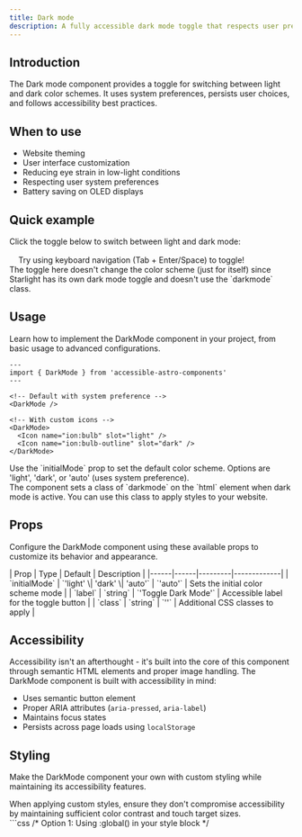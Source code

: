 ```yaml
---
title: Dark mode
description: A fully accessible dark mode toggle that respects user preferences and persists across page loads.
---
```



## Introduction

The Dark mode component provides a toggle for switching between light and dark color schemes. It uses system preferences, persists user choices, and follows accessibility best practices.

## When to use

- Website theming
- User interface customization
- Reducing eye strain in low-light conditions
- Respecting user system preferences
- Battery saving on OLED displays

## Quick example

<div class="not-content">
  <p>Click the toggle below to switch between light and dark mode:</p>
  <div style="display: flex; gap: 1rem; align-items: center; margin-top: 1rem;">
    <DarkMode>
      <Icon name="ion:sunny" slot="light" />
      <Icon name="ion:moon" slot="dark" />
    </DarkMode>
    <span>Try using keyboard navigation (Tab + Enter/Space) to toggle!</span>
  </div>
</div>

<Aside type="caution" title="Example component">
  The toggle here doesn't change the color scheme (just for itself) since Starlight has its own dark mode toggle and doesn't use the `darkmode` class.
</Aside>

## Usage

Learn how to implement the DarkMode component in your project, from basic usage to advanced configurations.

```astro
---
import { DarkMode } from 'accessible-astro-components'
---

<!-- Default with system preference -->
<DarkMode />

<!-- With custom icons -->
<DarkMode>
  <Icon name="ion:bulb" slot="light" />
  <Icon name="ion:bulb-outline" slot="dark" />
</DarkMode>
```

<Aside type="tip" title="Initial mode">
  Use the `initialMode` prop to set the default color scheme. Options are 'light', 'dark', or 'auto' (uses system preference).
</Aside>

<Aside title="Class .darkmode">
  The component sets a class of `darkmode` on the `html` element when dark mode is active. You can use this class to apply styles to your website.
</Aside>

## Props

Configure the DarkMode component using these available props to customize its behavior and appearance.

<div class="props-wrapper"> 
| Prop | Type | Default | Description |
|------|------|---------|-------------|
| `initialMode` | `'light' \| 'dark' \| 'auto'` | `'auto'` | Sets the initial color scheme mode |
| `label` | `string` | `'Toggle Dark Mode'` | Accessible label for the toggle button |
| `class` | `string` | `''` | Additional CSS classes to apply |
</div>

## Accessibility

Accessibility isn't an afterthought - it's built into the core of this component through semantic HTML elements and proper image handling. The DarkMode component is built with accessibility in mind:

- Uses semantic button element
- Proper ARIA attributes (`aria-pressed`, `aria-label`)
- Maintains focus states
- Persists across page loads using `localStorage`

## Styling

Make the DarkMode component your own with custom styling while maintaining its accessibility features.

<Aside type="caution" title="Accessibility considerations">
  When applying custom styles, ensure they don't compromise accessibility by maintaining sufficient color contrast and touch target sizes.
</Aside>

<Tabs>
  <TabItem label="Custom CSS">
    ```css
    /* Option 1: Using :global() in your style block */
    <style>
      :global(.darkmode-toggle) {
        font-size: 1.125rem;
        color: light-dark(hsl(215 8% 45%), hsl(215 8% 65%));
      }

      :global(.darkmode-toggle:hover) {
        color: light-dark(hsl(215 25% 27%), hsl(215 25% 89%));
      }

      /* Dark mode styles applied to html element */
      :global(.darkmode) {
        color-scheme: dark;
        background: hsl(0 0% 10%);
        color: hsl(0 0% 100%);
      }
    </style>

    /* Option 2: Using is:global on the style tag */
    <style is:global>
      .darkmode-toggle {
        font-size: 1.125rem;
        color: light-dark(hsl(215 8% 45%), hsl(215 8% 65%));
      }

      .darkmode-toggle:hover {
        color: light-dark(hsl(215 25% 27%), hsl(215 25% 89%));
      }

      /* Dark mode styles applied to html element */
      .darkmode {
        color-scheme: dark;
        background: hsl(0 0% 10%);
        color: hsl(0 0% 100%);
      }
    </style>
    ```
  </TabItem>
  <TabItem label="Tailwind Classes">
    ```astro
    <DarkMode 
      class="text-lg text-gray-600 hover:text-gray-900 dark:text-gray-400 dark:hover:text-gray-100"
    >
      <Icon 
        name="ion:sunny" 
        slot="light"
        class="w-6 h-6"
      />
      <Icon 
        name="ion:moon" 
        slot="dark"
        class="w-6 h-6"
      />
    </DarkMode>
    ```
  </TabItem>
</Tabs>

<Aside type="note" title="Style scoping">
  Astro components use scoped styles by default. To override component styles, you'll need to use either `:global()` selectors or the `is:global` directive on your style tag.
</Aside>

## Interactive examples

See the DarkMode component in action with these practical examples demonstrating different variants and styling options.

<Aside type="caution" title="Example component">
  The toggle here doesn't change the color scheme (just for itself) since Starlight has its own dark mode toggle and doesn't use the `darkmode` class.
</Aside>

### Default style

<div class="not-content">
  <DarkMode />
</div>

### With custom icons

<div class="not-content">
  <DarkMode>
    <Icon name="ion:bulb" slot="light" />
    <Icon name="ion:bulb-outline" slot="dark" />
  </DarkMode>
</div>
